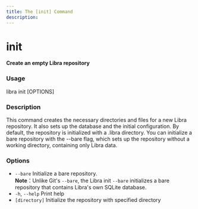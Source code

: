 ```yaml
---
title: The [init] Command
description:
---
```


# init

**Create an empty Libra repository**

### Usage

libra init [OPTIONS]

### Description

This command creates the necessary directories and files for a new Libra repository.
It also sets up the database and the initial configuration.
By default, the repository is initialized with a .libra directory. 
You can initialize a bare repository with the --bare flag, 
which sets up the repository without a working directory, containing only Libra data.

### Options

-   `--bare`
    Initialize a bare repository.<br>
    **Note**：Unlike Git's `--bare`, the Libra init `--bare` initializes a bare repository 
    that contains Libra's own SQLite database.  
-   `-h`, `--help` Print help
-   `[directory]`
    Initialize the repository with specified directory
